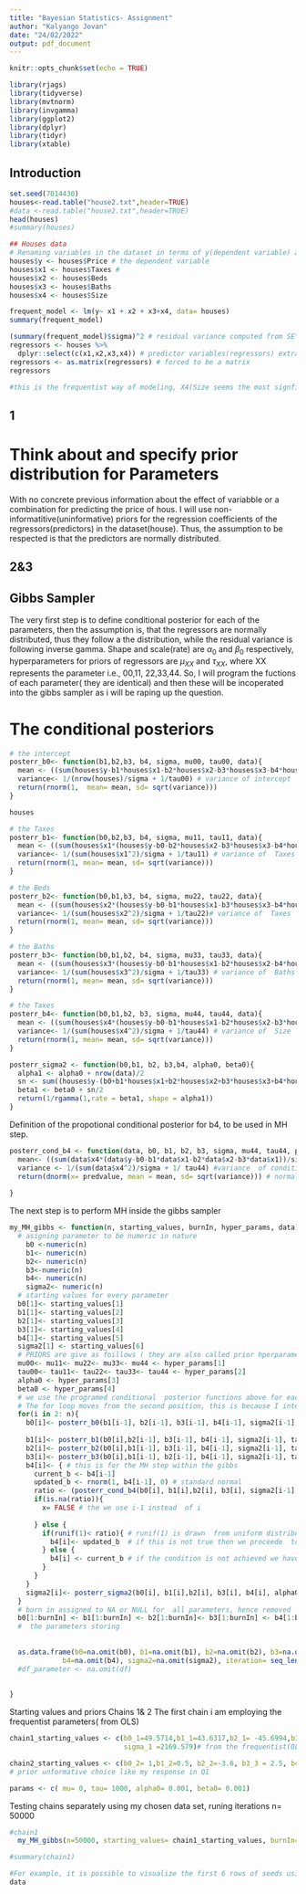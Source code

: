 ```yaml
---
title: "Bayesian Statistics- Assignment"
author: "Kalyango Jovan"
date: "24/02/2022"
output: pdf_document
---
```


```r
knitr::opts_chunk$set(echo = TRUE)
```



```r
library(rjags)
library(tidyverse)
library(mvtnorm)
library(invgamma)
library(ggplot2)
library(dplyr)
library(tidyr)
library(xtable)

```

## Introduction

```r

set.seed(7014430)
houses<-read.table("house2.txt",header=TRUE)
#data <-read.table("house2.txt",header=TRUE)
head(houses)
#summary(houses)
```




```r
## Houses data
# Renaming variables in the dataset in terms of y(dependent variable) and Xs( independent variables or predictors or regressors)
houses$y <- houses$Price # the dependent variable 
houses$x1 <- houses$Taxes # 
houses$x2 <- houses$Beds
houses$x3 <- houses$Baths
houses$x4 <- houses$Size

frequent_model <- lm(y~ x1 + x2 + x3+x4, data= houses)
summary(frequent_model)

(summary(frequent_model)$sigma)^2 # residual variance computed from SE^2 
regressors <- houses %>%
  dplyr::select(c(x1,x2,x3,x4)) # predictor variables(regressors) extracted 
regressors <- as.matrix(regressors) # forced to be a matrix
regressors

#this is the frequentist way of modeling, X4(Size seems the most signficant), while X3(Baths) is not significant. 

```


## 1
# Think about and specify prior distribution for Parameters 
With no concrete previous information about the effect of variabble or a combination for predicting the price of hous. I will use non-informatitive(uninformative) priors for the regression coefficients of the regressors(predictors) in the dataset(house). Thus, the assumption to be respected is that the predictors are normally distributed. 


## 2&3
## Gibbs Sampler
The very first step is to define conditional posterior for each of the parameters, then the  assumption is, that the regressors are normally distributed, thus they follow a the distribution, while the residual variance is following inverse gamma. Shape and scale(rate) are $\alpha_{0}$ and $\beta_{0}$ respectively, hyperparameters for priors of regressors are $\mu_{XX}$ and $\tau_{XX}$, where XX represents the parameter i.e., 00,11, 22,33,44. So, I will program the fuctions of each parameter( they are identical) and then these will be incoperated into the gibbs sampler as i will be raping up the question.

# The conditional posteriors 


```r
# the intercept 
posterr_b0<- function(b1,b2,b3, b4, sigma, mu00, tau00, data){
  mean <- ((sum(houses$y-b1*houses$x1-b2*houses$x2-b3*houses$x3-b4*houses$x4)/sigma)+mu00/tau00)/(nrow(houses)/sigma + 1/tau00)
  variance<- 1/(nrow(houses)/sigma + 1/tau00) # variance of intercept 
  return(rnorm(1,  mean= mean, sd= sqrt(variance)))
}

```


```r
houses
```


```r
# the Taxes
posterr_b1<- function(b0,b2,b3, b4, sigma, mu11, tau11, data){
  mean <- ((sum(houses$x1*(houses$y-b0-b2*houses$x2-b3*houses$x3-b4*houses$x4))/sigma)+mu11/tau11)/((sum(houses$x1^2)/sigma+1/tau11))
  variance<- 1/(sum(houses$x1^2)/sigma + 1/tau11) # variance of  Taxes
  return(rnorm(1, mean= mean, sd= sqrt(variance)))
}

```


```r
# the Beds
posterr_b2<- function(b0,b1,b3, b4, sigma, mu22, tau22, data){
  mean <- ((sum(houses$x2*(houses$y-b0-b1*houses$x1-b3*houses$x3-b4*houses$x4))/sigma)+mu22/tau22)/((sum(houses$x2^2)/sigma+1/tau22))
  variance<- 1/(sum(houses$x2^2)/sigma + 1/tau22)# variance of  Taxes
  return(rnorm(1, mean= mean, sd= sqrt(variance)))
}

```



```r
# the Baths
posterr_b3<- function(b0,b1,b2, b4, sigma, mu33, tau33, data){
  mean <- ((sum(houses$x3*(houses$y-b0-b1*houses$x1-b2*houses$x2-b4*houses$x4))/sigma)+mu33/tau33)/((sum(houses$x3^2)/sigma+1/tau33))
  variance<- 1/(sum(houses$x3^2)/sigma + 1/tau33) # variance of  Baths
  return(rnorm(1, mean= mean, sd= sqrt(variance)))
}

```


```r
# the Taxes
posterr_b4<- function(b0,b1,b2, b3, sigma, mu44, tau44, data){
  mean <- ((sum(houses$x4*(houses$y-b0-b1*houses$x1-b2*houses$x2-b3*houses$x3))/sigma)+mu44/tau44)/((sum(houses$x4^2)/sigma+1/tau44))
  variance<- 1/(sum(houses$x4^2)/sigma + 1/tau44) # variance of  Size
  return(rnorm(1, mean= mean, sd= sqrt(variance)))
}

```


```r
posterr_sigma2 <- function(b0,b1, b2, b3,b4, alpha0, beta0){
  alpha1 <- alpha0 + nrow(data)/2
  sn <- sum((houses$y-(b0+b1*houses$x1+b2*houses$x2+b3*houses$x3+b4*houses$x4))^2)
  beta1 <- beta0 + sn/2
  return(1/rgamma(1,rate = beta1, shape = alpha1))
}

```

Definition of the propotional conditional posterior for b4,  to be used in MH step. 

```r
posterr_cond_b4 <- function(data, b0, b1, b2, b3, sigma, mu44, tau44, predvalue){
  mean<- ((sum(data$x4*(data$y-b0-b1*data$x1-b2*data$x2-b3*data$x1))/sigma)+mu44/tau44)/((sum(data$x4^2)/sigma+1/tau44))#mean 
  variance <- 1/(sum(data$x4^2)/sigma + 1/ tau44) #variance  of conditional distribution 
  return(dnorm(x= predvalue, mean = mean, sd= sqrt(variance))) # normal distribtion giving probability of b4 
  
}
```

The next step is to perform MH inside the gibbs sampler 
```r
my_MH_gibbs <- function(n, starting_values, burnIn, hyper_params, data){
  # asigning parameter to be numeric in nature 
    b0 <-numeric(n)
    b1<- numeric(n) 
    b2<- numeric(n)
    b3<-numeric(n)
    b4<- numeric(n) 
    sigma2<- numeric(n)
  # starting values for every parameter 
  b0[1]<- starting_values[1]
  b1[1]<- starting_values[2]
  b2[1]<- starting_values[3]
  b3[1]<- starting_values[4]
  b4[1]<- starting_values[5]
  sigma2[1] <- starting_values[6]
  # PRIORS are give as foillows ( they are also called prior hperparameters)
  mu00<- mu11<- mu22<- mu33<- mu44 <- hyper_params[1]
  tau00<- tau11<- tau22<- tau33<- tau44 <- hyper_params[2]
  alpha0 <- hyper_params[3]
  beta0 <- hyper_params[4]
  # we use the programed conditional  posterior functions above for each parameter
  # The for loop moves from the second position, this is because I intend to set a previous value  as the current i-1
  for(i in 2: n){
    b0[i]<- posterr_b0(b1[i-1], b2[i-1], b3[i-1], b4[i-1], sigma2[i-1], tau00, mu00,data)
  
    b1[i]<- posterr_b1(b0[i],b2[i-1], b3[i-1], b4[i-1], sigma2[i-1], tau11, mu11, data )
    b2[i]<- posterr_b2(b0[i],b1[i-1], b3[i-1], b4[i-1], sigma2[i-1], tau22, mu22, data )
    b3[i]<- posterr_b3(b0[i],b1[i-1], b2[i-1], b4[i-1], sigma2[i-1], tau33, mu33, data )
    b4[i]<- { # this is for the MH step within the gibbs
      current_b <- b4[i-1] 
      updated_b <- rnorm(1, b4[i-1], 0) # standard normal 
      ratio <- (posterr_cond_b4(b0[i], b1[i],b2[i], b3[i], sigma2[i-1], tau44, mu44, predvalue = updated_b, data)/(posterr_cond_b4(b0[i], b1[i],b2[i], b3[i], sigma2[i-1], tau44, mu44, predvalue = current_b, data))) # this is the acceptance ratio
      if(is.na(ratio)){
        x= FALSE # the we use i-1 instead  of i 
        
      } else {
        if(runif(1)< ratio){ # runif(1) is drawn  from uniform distribution, used to make a theshold 
          b4[i]<- updated_b  # if this is not true then we proceede  to cosider the current value otherwise we move to the new or updated b value. 
        } else {
          b4[i] <- current_b # if the condition is not achieved we have to mantain the current value 
        }
      }
    }
    sigma2[i]<- posterr_sigma2(b0[i], b1[i],b2[i], b3[i], b4[i], alpha0, beta0) 
  }
  # burn in assigned to NA or NULL for  all parameters, hence removed  
  b0[1:burnIn] <- b1[1:burnIn] <- b2[1:burnIn]<- b3[1:burnIn] <- b4[1:burnIn]<- sigma2[1:burnIn]<- NA
  #  the parameters storing
  
  
  as.data.frame(b0=na.omit(b0), b1=na.omit(b1), b2=na.omit(b2), b3=na.omit(b3),
             b4=na.omit(b4), sigma2=na.omit(sigma2), iteration= seq_len(n-burnIn) )
  #df_parameter <- na.omit(df)
  
  
}
```


Starting values and priors 
Chains 1& 2 
The first chain i am employing the frequentist parameters( from OLS)

```r
chain1_starting_values <- c(b0_1=49.5714,b1_1=43.6317,b2_1= -45.6994,b3_1=-13.6642,b4_1=1.3552,
                            sigma_1 =2169.579)# from the frequentist(OLS)

chain2_starting_values <- c(b0_2= 1,b1_2=0.5, b2_2=-3.6, b3_3 = 2.5, b4_2=1.52, sigma_2= 2.5) # arbitrary values 
# prior unformative choice like my response in Q1 

params <- c( mu= 0, tau= 1000, alpha0= 0.001, beta0= 0.001)
```

Testing chains separately using my chosen data set, runing iterations n= 50000

```r
#chain1 
  my_MH_gibbs(n=50000, starting_values= chain1_starting_values, burnIn= 5000, hyper_params= params, data=houses)

#summary(chain1)
```


```r

#For example, it is possible to visualize the first 6 rows of seeds using the following instruction: house2[1:6,]. It is also organized as a list: each element of the list corresponds to a variable:
data
```

